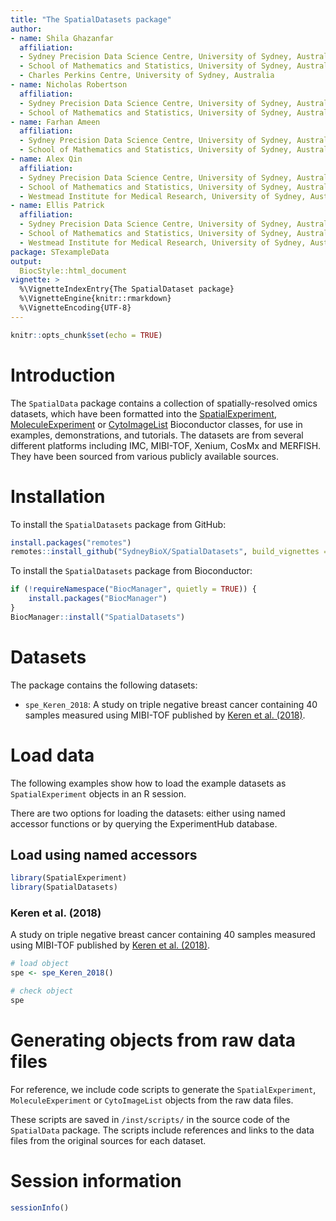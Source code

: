 ```yaml
---
title: "The SpatialDatasets package"
author:
- name: Shila Ghazanfar
  affiliation:  
  - Sydney Precision Data Science Centre, University of Sydney, Australia; 
  - School of Mathematics and Statistics, University of Sydney, Australia; 
  - Charles Perkins Centre, University of Sydney, Australia
- name: Nicholas Robertson
  affiliation:
  - Sydney Precision Data Science Centre, University of Sydney, Australia; 
  - School of Mathematics and Statistics, University of Sydney, Australia
- name: Farhan Ameen
  affiliation:
  - Sydney Precision Data Science Centre, University of Sydney, Australia; 
  - School of Mathematics and Statistics, University of Sydney, Australia
- name: Alex Qin
  affiliation:
  - Sydney Precision Data Science Centre, University of Sydney, Australia; 
  - School of Mathematics and Statistics, University of Sydney, Australia;
  - Westmead Institute for Medical Research, University of Sydney, Australia
- name: Ellis Patrick
  affiliation:
  - Sydney Precision Data Science Centre, University of Sydney, Australia; 
  - School of Mathematics and Statistics, University of Sydney, Australia;
  - Westmead Institute for Medical Research, University of Sydney, Australia
package: STexampleData
output: 
  BiocStyle::html_document
vignette: >
  %\VignetteIndexEntry{The SpatialDataset package}
  %\VignetteEngine{knitr::rmarkdown}
  %\VignetteEncoding{UTF-8}
---
```


```r
knitr::opts_chunk$set(echo = TRUE)
```


# Introduction

The `SpatialData` package contains a collection of spatially-resolved omics datasets, which have been formatted into the [SpatialExperiment](https://bioconductor.org/packages/SpatialExperiment), [MoleculeExperiment](https://bioconductor.org/packages/MoleculeExperiment) or [CytoImageList](https://bioconductor.org/packages/cytomapper) Bioconductor classes, for use in examples, demonstrations, and tutorials. The datasets are from several different platforms including IMC, MIBI-TOF, Xenium, CosMx and MERFISH. They have been sourced from various publicly available sources. 


# Installation

To install the `SpatialDatasets` package from GitHub:

```r
install.packages("remotes")
remotes::install_github("SydneyBioX/SpatialDatasets", build_vignettes = TRUE)
```

To install the `SpatialDatasets` package from Bioconductor:

```r
if (!requireNamespace("BiocManager", quietly = TRUE)) {
    install.packages("BiocManager")
}
BiocManager::install("SpatialDatasets")
```


# Datasets

The package contains the following datasets:

- `spe_Keren_2018`: A study on triple negative breast cancer 
containing 40 samples measured using MIBI-TOF published by [Keren et al. (2018)](https://doi.org/10.1016/j.cell.2018.08.039). 

# Load data

The following examples show how to load the example datasets as `SpatialExperiment` objects in an R session.

There are two options for loading the datasets: either using named accessor functions or by querying the ExperimentHub database.


## Load using named accessors

```r
library(SpatialExperiment)
library(SpatialDatasets)
```


### Keren et al. (2018)

A study on triple negative breast cancer 
containing 40 samples measured using MIBI-TOF published by [Keren et al. (2018)](https://doi.org/10.1016/j.cell.2018.08.039). 

```r
# load object
spe <- spe_Keren_2018()

# check object
spe
```



# Generating objects from raw data files

For reference, we include code scripts to generate the `SpatialExperiment`, `MoleculeExperiment` or `CytoImageList` objects from the raw data files.

These scripts are saved in `/inst/scripts/` in the source code of the `SpatialData` package. The scripts include references and links to the data files from the original sources for each dataset.


# Session information

```r
sessionInfo()
```

